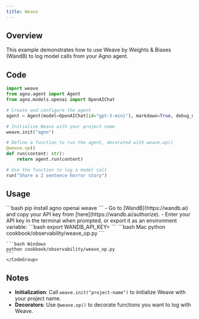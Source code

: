 ```yaml
---
title: Weave
---
```


## Overview

This example demonstrates how to use Weave by Weights & Biases (WandB) to log model calls from your Agno agent.

## Code

```python
import weave
from agno.agent import Agent
from agno.models.openai import OpenAIChat

# Create and configure the agent
agent = Agent(model=OpenAIChat(id="gpt-5-mini"), markdown=True, debug_mode=True)

# Initialize Weave with your project name
weave.init("agno")

# Define a function to run the agent, decorated with weave.op()
@weave.op()
def run(content: str):
    return agent.run(content)

# Use the function to log a model call
run("Share a 2 sentence horror story")
```

## Usage

<Steps>
  <Step title="Install Weave">
    ```bash
    pip install agno openai weave
    ```
  </Step>

  <Step title="Authenticate with WandB">
    - Go to [WandB](https://wandb.ai) and copy your API key from [here](https://wandb.ai/authorize).
    - Enter your API key in the terminal when prompted, or export it as an environment variable:
    ```bash
    export WANDB_API_KEY=<your-api-key>
    ```
  </Step>

  <Step title="Run the Agent">
    <CodeGroup>
    ```bash Mac
    python cookbook/observability/weave_op.py
    ```

    ```bash Windows
    python cookbook/observability/weave_op.py
    ```
    </CodeGroup>
  </Step>
</Steps>

## Notes

- **Initialization**: Call `weave.init("project-name")` to initialize Weave with your project name.
- **Decorators**: Use `@weave.op()` to decorate functions you want to log with Weave.
